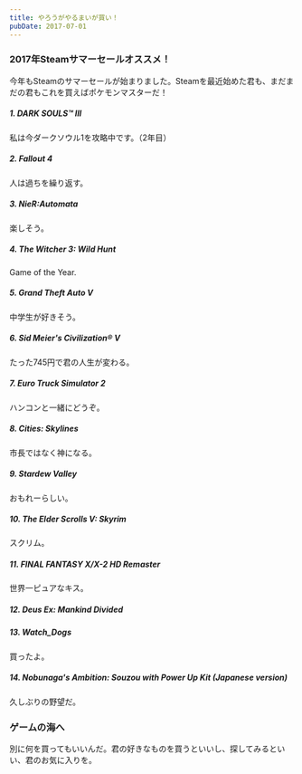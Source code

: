 ```yaml
---
title: やろうがやるまいが買い！
pubDate: 2017-07-01
---
```


### 2017年Steamサマーセールオススメ！

今年もSteamのサマーセールが始まりました。Steamを最近始めた君も、まだまだの君もこれを買えばポケモンマスターだ！

##### 1. DARK SOULS™ III  
私は今ダークソウル1を攻略中です。（2年目）
##### 2. Fallout 4  
人は過ちを繰り返す。
##### 3. NieR:Automata  
楽しそう。
##### 4. The Witcher 3: Wild Hunt  
Game of the Year.
##### 5. Grand Theft Auto V  
中学生が好きそう。
##### 6. Sid Meier's Civilization® V  
たった745円で君の人生が変わる。
##### 7. Euro Truck Simulator 2  
ハンコンと一緒にどうぞ。
##### 8. Cities: Skylines  
市長ではなく神になる。
##### 9. Stardew Valley  
おもれーらしい。
##### 10. The Elder Scrolls V: Skyrim  
スクリム。
##### 11. FINAL FANTASY X/X-2 HD Remaster  
世界一ピュアなキス。
##### 12. Deus Ex: Mankind Divided
##### 13. Watch_Dogs  
買ったよ。
##### 14. Nobunaga's Ambition: Souzou with Power Up Kit (Japanese version)  
久しぶりの野望だ。

### ゲームの海へ

別に何を買ってもいいんだ。君の好きなものを買うといいし、探してみるといい、君のお気に入りを。